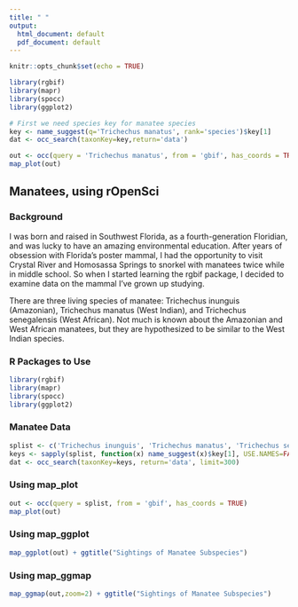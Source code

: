 ```yaml
---
title: " "
output:
  html_document: default
  pdf_document: default
---
```


```r
knitr::opts_chunk$set(echo = TRUE)
```


```r
library(rgbif)
library(mapr)
library(spocc)
library(ggplot2)
```

```r
# First we need species key for manatee species
key <- name_suggest(q='Trichechus manatus', rank='species')$key[1]
dat <- occ_search(taxonKey=key,return='data')

out <- occ(query = 'Trichechus manatus', from = 'gbif', has_coords = TRUE)
map_plot(out)
```
## Manatees, using rOpenSci
### Background
I was born and raised in Southwest Florida, as a fourth-generation Floridian, and was lucky to have an amazing environmental education. After years of obsession with Florida's poster mammal, I had the opportunity to visit Crystal River and Homosassa Springs to snorkel with manatees twice while in middle school. So when I started learning the rgbif package, I decided to examine data on the mammal I've grown up studying.

There are three living species of manatee: Trichechus inunguis (Amazonian), Trichechus manatus (West Indian), and Trichechus senegalensis (West African). Not much is known about the Amazonian and West African manatees, but they are hypothesized to be similar to the West Indian species.

### R Packages to Use
```r
library(rgbif)
library(mapr)
library(spocc)
library(ggplot2)
```

### Manatee Data
```r
splist <- c('Trichechus inunguis', 'Trichechus manatus', 'Trichechus senegalensis')
keys <- sapply(splist, function(x) name_suggest(x)$key[1], USE.NAMES=FALSE)
dat <- occ_search(taxonKey=keys, return='data', limit=300)
```

### Using map_plot
```r

out <- occ(query = splist, from = 'gbif', has_coords = TRUE)
map_plot(out)
```

### Using map_ggplot
```r
map_ggplot(out) + ggtitle("Sightings of Manatee Subspecies")
```

### Using map_ggmap
```r
map_ggmap(out,zoom=2) + ggtitle("Sightings of Manatee Subspecies")

```

